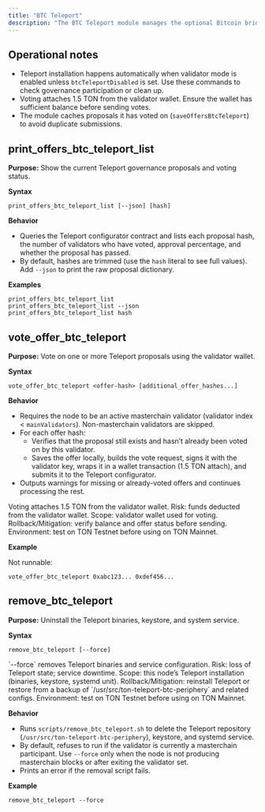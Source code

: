 ```yaml
---
title: "BTC Teleport"
description: "The BTC Teleport module manages the optional Bitcoin bridge (Teleport) client shipped with MyTonCtrl. Use these commands to inspect proposals, vote on them, or remove the Teleport installation when no longer needed."
---
```



## Operational notes

- Teleport installation happens automatically when validator mode is enabled unless `btcTeleportDisabled` is set. Use these commands to check governance participation or clean up.
- Voting attaches 1.5 TON from the validator wallet. Ensure the wallet has sufficient balance before sending votes.
- The module caches proposals it has voted on (`saveOffersBtcTeleport`) to avoid duplicate submissions.

## print\_offers\_btc\_teleport\_list

**Purpose:** Show the current Teleport governance proposals and voting status.

**Syntax**

```mytonctrl
print_offers_btc_teleport_list [--json] [hash]
```

**Behavior**

- Queries the Teleport configurator contract and lists each proposal hash, the number of validators who have voted, approval percentage, and whether the proposal has passed.
- By default, hashes are trimmed (use the `hash` literal to see full values). Add `--json` to print the raw proposal dictionary.

**Examples**

```mytonctrl
print_offers_btc_teleport_list
print_offers_btc_teleport_list --json
print_offers_btc_teleport_list hash
```

## vote\_offer\_btc\_teleport

**Purpose:** Vote on one or more Teleport proposals using the validator wallet.

**Syntax**

```mytonctrl
vote_offer_btc_teleport <offer-hash> [additional_offer_hashes...]
```

**Behavior**

- Requires the node to be an active masterchain validator (validator index \< `mainValidators`). Non-masterchain validators are skipped.
- For each offer hash:
  - Verifies that the proposal still exists and hasn’t already been voted on by this validator.
  - Saves the offer locally, builds the vote request, signs it with the validator key, wraps it in a wallet transaction (1.5 TON attach), and submits it to the Teleport configurator.
- Outputs warnings for missing or already-voted offers and continues processing the rest.

<Aside type="danger" title="Funds at risk">Voting attaches 1.5 TON from the validator wallet.
Risk: funds deducted from the validator wallet.
Scope: validator wallet used for voting.
Rollback/Mitigation: verify balance and offer status before sending.
Environment: test on TON Testnet before using on TON Mainnet.</Aside>

**Example**

Not runnable:

```mytonctrl
vote_offer_btc_teleport 0xabc123... 0xdef456...
```

## remove\_btc\_teleport

**Purpose:** Uninstall the Teleport binaries, keystore, and system service.

**Syntax**

```mytonctrl
remove_btc_teleport [--force]
```

<Aside type="caution">`--force` removes Teleport binaries and service configuration.
Risk: loss of Teleport state; service downtime.
Scope: this node’s Teleport installation (binaries, keystore, systemd unit).
Rollback/Mitigation: reinstall Teleport or restore from a backup of `/usr/src/ton-teleport-btc-periphery` and related configs.
Environment: test on TON Testnet before using on TON Mainnet.</Aside>

**Behavior**

- Runs `scripts/remove_btc_teleport.sh` to delete the Teleport repository (`/usr/src/ton-teleport-btc-periphery`), keystore, and systemd service.
- By default, refuses to run if the validator is currently a masterchain participant. Use `--force` only when the node is not producing masterchain blocks or after exiting the validator set.
- Prints an error if the removal script fails.

**Example**

```mytonctrl
remove_btc_teleport --force
```
